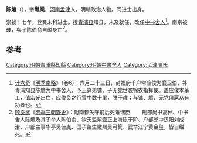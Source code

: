 '''陈熝'''（{{bd|？||1645年}}），字'''胤業'''，[[河南|河南]][[孟津|孟津]]人，明朝政治人物。同进士出身。

崇祯十七年，登癸未科进士。授[[青浦县|青浦县]]知县，未及就任，改任[[中书舍人|中书舍人]]<ref>[[计六奇|计六奇]]《[[明季南略|明季南略]]》（卷6）：六月二十三日，封福府千户常应俊为襄卫伯，补青浦知县陈爊为中书舍人，予王铎弟镛、子无党世袭锦衣指挥使。盖应俊本革工，值宏光出亡，应俊负之行雪中数十里，脱于难；与镛、爊、无党俱扈从有功者也。</ref>。南京被破，與子陈伯俞自缢身亡<ref>[[顾炎武|顾炎武]]《[[明季三朝野史|明季三朝野史]]》：附南都失守前后死难诸臣  　　刑部尚书高倬、中书舍人陈爊及其子举人陈伯俞、钦天监絜壶正上海陈于阶、户部郎中汉阳刘成治、户部主事华亭吴佳胤、国子监生徽州吴可箕、武举江宁黄金玺，皆自缢死。</ref>。

==参考==
{{reflist}}
{{明朝人物小作品}}
{{崇禎十六年癸未科殿試金榜}}
{{DEFAULTSORT:Chen陳}}
[[Category:明朝青浦縣知縣|Category:明朝青浦縣知縣]]
[[Category:明朝中書舍人|Category:明朝中書舍人]]
[[Category:孟津陳氏|Category:孟津陳氏]]